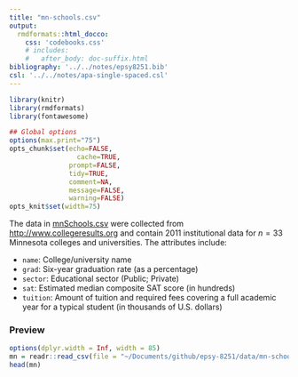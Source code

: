 ```yaml
---
title: "mn-schools.csv"
output: 
  rmdformats::html_docco:
    css: 'codebooks.css'
    # includes:
    #   after_body: doc-suffix.html
bibliography: '../../notes/epsy8251.bib'
csl: '../../notes/apa-single-spaced.csl'
---
```



```r
library(knitr)
library(rmdformats)
library(fontawesome)

## Global options
options(max.print="75")
opts_chunk$set(echo=FALSE,
	             cache=TRUE,
               prompt=FALSE,
               tidy=TRUE,
               comment=NA,
               message=FALSE,
               warning=FALSE)
opts_knit$set(width=75)
```


The data in [mnSchools.csv](https://github.com/zief0002/epsy-8251/raw/master/data/mn-schools.csv) were collected from [http://www.collegeresults.org](http://www.collegeresults.org) and contain 2011 institutional data for $n=33$ Minnesota colleges and universities. The attributes include:

- `name`: College/university name
- `grad`: Six-year graduation rate (as a percentage)
- `sector`: Educational sector (Public; Private)
- `sat`: Estimated median composite SAT score (in hundreds)
- `tuition`: Amount of tuition and required fees covering a full academic year for a typical student (in thousands of U.S. dollars)


### Preview

```r
options(dplyr.width = Inf, width = 85)
mn = readr::read_csv(file = "~/Documents/github/epsy-8251/data/mn-schools.csv")
head(mn)
```


<!-- ### References -->


